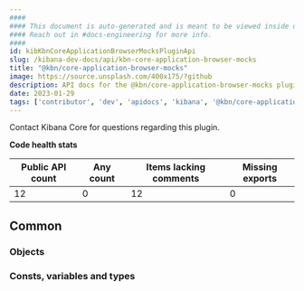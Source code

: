 ```yaml
---
####
#### This document is auto-generated and is meant to be viewed inside our experimental, new docs system.
#### Reach out in #docs-engineering for more info.
####
id: kibKbnCoreApplicationBrowserMocksPluginApi
slug: /kibana-dev-docs/api/kbn-core-application-browser-mocks
title: "@kbn/core-application-browser-mocks"
image: https://source.unsplash.com/400x175/?github
description: API docs for the @kbn/core-application-browser-mocks plugin
date: 2023-01-29
tags: ['contributor', 'dev', 'apidocs', 'kibana', '@kbn/core-application-browser-mocks']
---
```




Contact Kibana Core for questions regarding this plugin.

**Code health stats**

| Public API count  | Any count | Items lacking comments | Missing exports |
|-------------------|-----------|------------------------|-----------------|
| 12 | 0 | 12 | 0 |

## Common

### Objects
<DocDefinitionList data={kbnCoreApplicationBrowserMocksObj.common.objects}/>

### Consts, variables and types
<DocDefinitionList data={kbnCoreApplicationBrowserMocksObj.common.misc}/>

